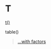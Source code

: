 # T {-}

[t()](https://linkedin-learning.pxf.io/rweekly_matrix)

table()

> [...with factors](https://linkedin-learning.pxf.io/rweekly_factor)

